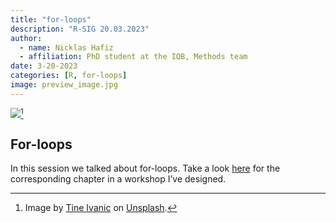 ```yaml
---
title: "for-loops"
description: "R-SIG 20.03.2023"
author: 
  - name: Nicklas Hafiz
  - affiliation: PhD student at the IQB, Methods team
date: 3-20-2023
categories: [R, for-loops]
image: preview_image.jpg
---
```


![](preview_image.jpg)[^1]

[^1]: Image by [Tine Ivanic](https://unsplash.com/de/@tine999?utm_source=unsplash&utm_medium=referral&utm_content=creditCopyText) on [Unsplash](https://unsplash.com/de/fotos/u2d0BPZFXOY?utm_source=unsplash&utm_medium=referral&utm_content=creditCopyText).

## For-loops
In this session we talked about for-loops. Take a look [here](https://nickhaf.github.io/r_tutorial/qmd/loops/loops.html) for the corresponding chapter in a workshop I've designed. 